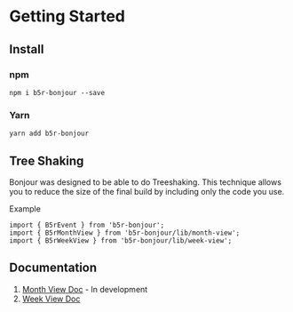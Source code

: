 
<Meta title="Getting Started" />

# Getting Started

## Install

### npm

```
npm i b5r-bonjour --save
```

### Yarn

```
yarn add b5r-bonjour
```

## Tree Shaking

Bonjour was designed to be able to do Treeshaking. This technique allows you to reduce the size of the final build by including only the code you use.

Example

```
import { B5rEvent } from 'b5r-bonjour';
import { B5rMonthView } from 'b5r-bonjour/lib/month-view';
import { B5rWeekView } from 'b5r-bonjour/lib/week-view';
```

## Documentation

1. [Month View Doc](?path=/story/month-view-doc--page) - In development
2. [Week View Doc](?path=/story/week-view-doc--page)

